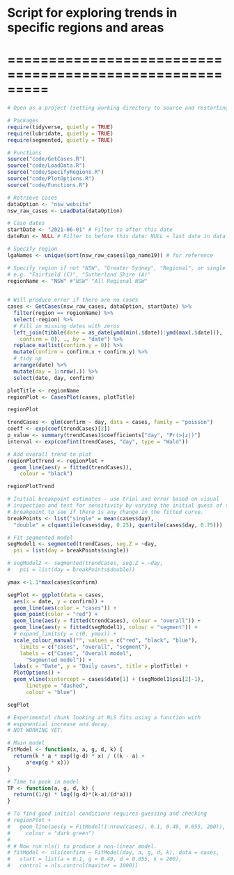# Script for exploring trends in specific regions and areas
# =========================================================

```r
# Open as a project (setting working directory to source and restarting R)

# Packages
require(tidyverse, quietly = TRUE)
require(lubridate, quietly = TRUE)
require(segmented, quietly = TRUE)

# Functions 
source("code/GetCases.R")
source("code/LoadData.R")
source("code/SpecifyRegions.R")
source("code/PlotOptions.R")
source("code/Functions.R")

```

```r
# Retrieve cases
dataOption <- "nsw_website" 
nsw_raw_cases <- LoadData(dataOption)

# Case dates
startDate <- "2021-06-01" # Filter to after this date 
dateRun <- NULL # Filter to before this date: NULL = last date in data file

# Specify region
lgaNames <- unique(sort(nsw_raw_cases$lga_name19)) # for reference 

# Specify region if not "NSW", "Greater Sydney", "Regional", or single LGA
# e.g. "Fairfield (C)", "Sutherland Shire (A)"
regionName <- "NSW" #"NSW" "All Regional NSW"  
                              
```

```r
# Will produce error if there are no cases
cases <- GetCases(nsw_raw_cases, dataOption, startDate) %>%
  filter(region == regionName) %>%
  select(-region) %>%
  # Fill in missing dates with zeros
  left_join(tibble(date = as_date(ymd(min(.$date)):ymd(max(.$date))),
    confirm = 0), ., by = "date") %>%
  replace_na(list(confirm.y = 0)) %>%
  mutate(confirm = confirm.x + confirm.y) %>%
  # tidy up
  arrange(date) %>%
  mutate(day = 1:nrow(.)) %>%
  select(date, day, confirm)
```

```r
plotTitle <- regionName
regionPlot <- CasesPlot(cases, plotTitle)

regionPlot
```

```r
trendCases <- glm(confirm ~ day, data = cases, family = "poisson")
coeff <- exp(coef(trendCases)[2])
p_value <- summary(trendCases)$coefficients["day", "Pr(>|z|)"]
interval <- exp(confint(trendCases, "day", type = "Wald"))

# Add overall trend to plot
regionPlotTrend <- regionPlot +
  geom_line(aes(y = fitted(trendCases)), 
    colour = "black")

regionPlotTrend

```

```r
# Initial breakpoint estimates - use trial and error based on visual 
# inspection and test for sensitivity by varying the initial guess of the 
# breakpoint to see if there is any change in the fitted curve. 
breakPoints <- list("single" = mean(cases$day), 
  "double" = c(quantile(cases$day, 0.25), quantile(cases$day, 0.75)))

# Fit segmented model
segModel1 <- segmented(trendCases, seg.Z = ~day, 
  psi = list(day = breakPoints$single))

# segModel2 <- segmented(trendCases, seg.Z = ~day, 
#   psi = list(day = breakPoints$double))

ymax <-1.1*max(cases$confirm)

segPlot <- ggplot(data = cases, 
  aes(x = date, y = confirm)) +
  geom_line(aes(color = "cases")) + 
  geom_point(color = "red") +
  geom_line(aes(y = fitted(trendCases), colour = "overall")) +
  geom_line(aes(y = fitted(segModel1), colour = "segment")) + 
  # expand_limits(y = c(0, ymax)) +
  scale_colour_manual("", values = c("red", "black", "blue"),
    limits = c("cases", "overall", "segment"),
    labels = c("Cases", "Overall model",
      "Segmented model")) +
  labs(x = "Date", y = "Daily cases", title = plotTitle) +
  PlotOptions() +
  geom_vline(xintercept = cases$date[1] + (segModel1$psi[2]-1), 
      linetype = "dashed",
      colour = "blue")

segPlot

```

```r
# Experimental chunk looking at NLS fits using a function with 
# exponential increase and decay. 
# NOT WORKING YET. 

# Main model
FitModel <- function(x, a, g, d, k) {
  return(k * a * exp((g-d) * x) / ((k - a) +
      a*exp(g * x)))
}

# Time to peak in model
TP <- function(a, g, d, k) {
  return((1/g) * log((g-d)*(k-a)/(d*a)))
}

# To find good initial conditions requires guessing and checking 
# regionPlot + 
#   geom_line(aes(y = FitModel(1:nrow(cases), 0.1, 0.49, 0.055, 200)), 
#     colour = "dark green")
# 
# # Now run nls() to produce a non-linear model.
# fitModel <- nls(confirm ~ FitModel(day, a, g, d, k), data = cases, 
#   start = list(a = 0.1, g = 0.49, d = 0.055, k = 200),
#   control = nls.control(maxiter = 1000))



```


